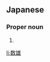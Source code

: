 ==Japanese==
{{ja-kanjitab|かず|お}}

===Proper noun===
{{ja-pos|かずお|proper}}

# {{given name|male|lang=ja|sort=かずお}}

[[li:数雄]]